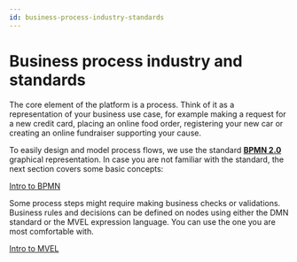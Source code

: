```yaml
---
id: business-process-industry-standards
---
```


# Business process industry and standards

The core element of the platform is a process. Think of it as a representation of your business use case, for example making a request for a new credit card, placing an online food order, registering your new car or creating an online fundraiser supporting your cause. 

To easily design and model process flows, we use the standard [**BPMN 2.0**](../../../terms/bpmn) graphical representation. In case you are not familiar with the standard, the next section covers some basic concepts:

[Intro to BPMN](../business-process-industry-standards/intro-to-bpmn/intro-to-bpmn.md)

Some process steps might require making business checks or validations. Business rules and decisions can be defined on nodes using either the DMN standard or the MVEL expression language. You can use the one you are most comfortable with.

[Intro to MVEL](./intro-to-mvel.md)